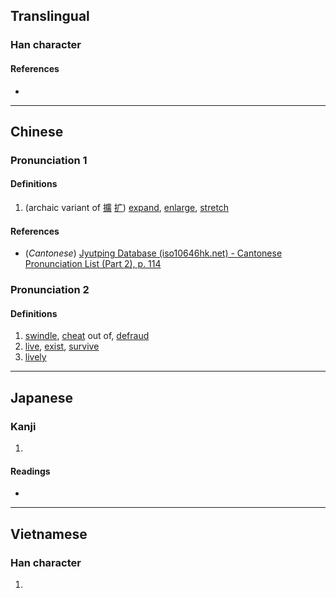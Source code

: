 {{character info}}
==Translingual==

===Han character===
{{Han char|rn=64|rad=手|as=06|sn=9|four=|canj=QFMU|ids=⿰扌光}}

====References====
* {{Han ref|kx=0429.150|dkj=12029|dj=0778.090|hdz=31868.160|uh=6304|ud=25348}}

----

==Chinese==
{{zh-forms}}

===Pronunciation 1===
{{zh-pron
|m=kuò
|c=kwok3,kok3
|mc=
|oc=
|ma=
|cat=v
}}

====Definitions====
{{zh-hanzi}}

# (archaic variant of [[擴]] [[扩]]) [[expand]], [[enlarge]], [[stretch]]

====References====
* (''Cantonese'') [http://www.iso10646hk.net/jp/document/download.jsp Jyutping Database (iso10646hk.net) - Cantonese Pronunciation List (Part 2), p. 114]

===Pronunciation 2===
{{zh-pron
|m=guāng
|c=
|ma=
|cat=v,adv
}}

====Definitions====
{{zh-hanzi}}

# [[swindle]], [[cheat]] out of, [[defraud]]
# [[live]], [[exist]], [[survive]]
# [[lively]]

----

==Japanese==

===Kanji===
{{ja-kanji|grade=|rs=手06}}

# {{rfdef|ja|sort=手06}}

====Readings====
* {{ja-readings|on=[[こう]] (kō), [[かく]] (kaku)|kun=[[ひろげる]] (hirogeru)}}

----

==Vietnamese==

===Han character===
{{vi-hantu|quăng|rs=手06}}

# {{rfdef|vi|sort=手06}}